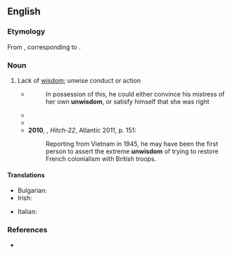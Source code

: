 ==English==

===Etymology===
From {{inh|en|ang|unwīsdōm}}, corresponding to {{affix|en|un-|wisdom}}.

===Noun===
{{en-noun|~}}

# Lack of [[wisdom]]; unwise conduct or action {{defdate|from 9th c.}}
#: {{syn|en|ignorance|stupidity}}
#* {{RQ:Froude England}}
#*: In possession of this, he could either convince his mistress of her own '''unwisdom''', or satisfy himself that she was right
#* {{quote-journal|en|year=1963|month=February|title=Diesel locomotive faults and their remedies|journal=Modern Railways|page=99|text=A very common engine fault, leaking joints, provides an example of the '''unwisdom''' of undertaking design modification without full service experience. [...] After only a short period of service, however, so many railways requested a reversion to the original type that the modification had to be abandoned.}}
#* {{quote-book|en|year=1970|author={{w|Larry Niven}}|title={{w|Ringworld}}|page=115|passage=[H]e spoke of the '''unwisdom''' of volunteering one's services as a guinea pig.}}
#* '''2010''', {{w|Christopher Hitchens}}, ''Hitch-22'', Atlantic 2011, p. 151:
#*: Reporting from Vietnam in 1945, he may have been the first person to assert the extreme '''unwisdom''' of trying to restore French colonialism with British troops.

====Translations====
{{trans-top|lack of wisdom}}
* Bulgarian: {{t+|bg|неблагоразу́мие|n|sc=Cyrl}}
* Irish: {{t|ga|aineagna|f}}
{{trans-mid}}
* Italian: {{t+|it|malaccortezza|f}}
{{trans-bottom}}

===References===
* {{R:Lexico}}